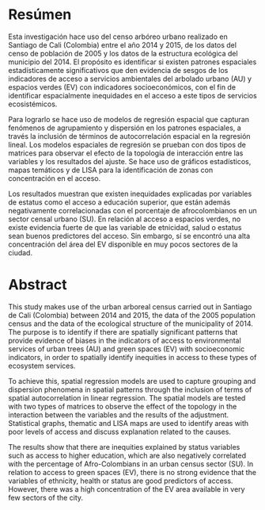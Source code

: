 # Resúmen {-}
\setstretch{1.0}

Esta investigación hace uso del censo arbóreo urbano realizado en Santiago de Cali (Colombia) entre el año 2014 y 2015, de los datos del censo de población de 2005 y los datos de la estructura ecológica del municipio del 2014. El propósito es identificar si existen patrones espaciales estadísticamente significativos que den evidencia de sesgos de los indicadores de acceso a servicios ambientales del arbolado urbano (AU) y espacios verdes (EV) con indicadores socioeconómicos, con el fin de identificar espacialmente inequidades en el acceso a este tipos de servicios ecosistémicos.

Para lograrlo se hace uso de modelos de regresión espacial que capturan fenómenos de agrupamiento y dispersión en los patrones espaciales, a través la inclusión de términos de autocorrelación espacial en la regresión lineal. Los modelos espaciales de regresión se prueban con dos tipos de matrices para observar el efecto de la topología de interacción entre las variables y los resultados del ajuste. Se hace uso de gráficos estadísticos, mapas temáticos y de LISA para la identificación de zonas con concentración en el acceso. 

Los resultados muestran que existen inequidades explicadas por variables de estatus como el acceso a educación superior, que están además negativamente correlacionadas con el porcentaje de afrocolombianos en un sector censal urbano (SU). En relación al acceso a espacios verdes, no existe evidencia fuerte de que las variable de etnicidad, salud o estatus sean buenos predictores del acceso. Sin embargo, sí se encontró una alta concentración del área del EV disponible en muy pocos sectores de la ciudad. 



# Abstract {-}

\setstretch{1.0}

This study makes use of the urban arboreal census carried out in Santiago de Cali (Colombia) between 2014 and 2015, the data of the 2005 population census and the data of the ecological structure of the municipality of 2014. The purpose is to identify if there are spatially significant patterns that provide evidence of biases in the indicators of access to environmental services of urban trees (AU) and green spaces (EV) with socioeconomic indicators, in order to spatially identify inequities in access to these types of ecosystem services.

To achieve this, spatial regression models are used to capture grouping and dispersion phenomena in spatial patterns through the inclusion of terms of spatial autocorrelation in linear regression. The spatial models are tested with two types of matrices to observe the effect of the topology in the interaction between the variables and the results of the adjustment. Statistical graphs, thematic and LISA maps are used to identify areas with poor levels of access and discuss explanation related to the causes.


The results show that there are inequities explained by status variables such as access to higher education, which are also negatively correlated with the percentage of Afro-Colombians in an urban census sector (SU). In relation to access to green spaces (EV), there is no strong evidence that the variables of ethnicity, health or status are good predictors of access. However, there was a high concentration of the EV area available in very few sectors of the city.
